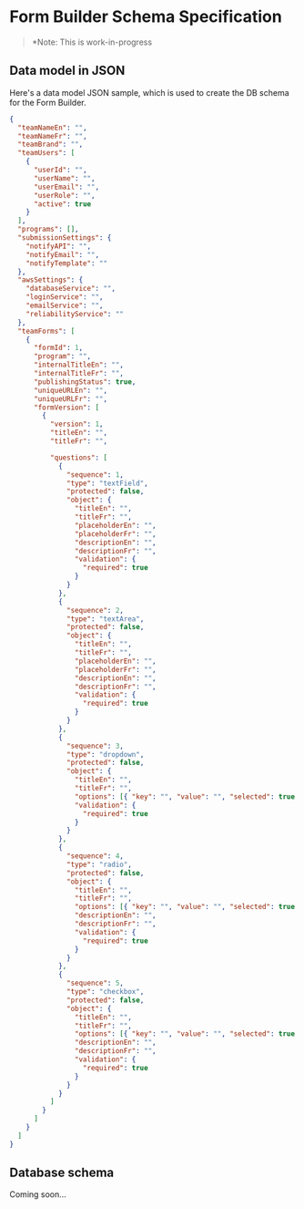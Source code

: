 
<Meta title="Forms/Docs: Form Builder Database Schema" />

# Form Builder Schema Specification

> \*Note: This is work-in-progress

## Data model in JSON

Here's a data model JSON sample, which is used to create the DB schema for the Form Builder.

```json
{
  "teamNameEn": "",
  "teamNameFr": "",
  "teamBrand": "",
  "teamUsers": [
    {
      "userId": "",
      "userName": "",
      "userEmail": "",
      "userRole": "",
      "active": true
    }
  ],
  "programs": [],
  "submissionSettings": {
    "notifyAPI": "",
    "notifyEmail": "",
    "notifyTemplate": ""
  },
  "awsSettings": {
    "databaseService": "",
    "loginService": "",
    "emailService": "",
    "reliabilityService": ""
  },
  "teamForms": [
    {
      "formId": 1,
      "program": "",
      "internalTitleEn": "",
      "internalTitleFr": "",
      "publishingStatus": true,
      "uniqueURLEn": "",
      "uniqueURLFr": "",
      "formVersion": [
        {
          "version": 1,
          "titleEn": "",
          "titleFr": "",

          "questions": [
            {
              "sequence": 1,
              "type": "textField",
              "protected": false,
              "object": {
                "titleEn": "",
                "titleFr": "",
                "placeholderEn": "",
                "placeholderFr": "",
                "descriptionEn": "",
                "descriptionFr": "",
                "validation": {
                  "required": true
                }
              }
            },
            {
              "sequence": 2,
              "type": "textArea",
              "protected": false,
              "object": {
                "titleEn": "",
                "titleFr": "",
                "placeholderEn": "",
                "placeholderFr": "",
                "descriptionEn": "",
                "descriptionFr": "",
                "validation": {
                  "required": true
                }
              }
            },
            {
              "sequence": 3,
              "type": "dropdown",
              "protected": false,
              "object": {
                "titleEn": "",
                "titleFr": "",
                "options": [{ "key": "", "value": "", "selected": true }],
                "validation": {
                  "required": true
                }
              }
            },
            {
              "sequence": 4,
              "type": "radio",
              "protected": false,
              "object": {
                "titleEn": "",
                "titleFr": "",
                "options": [{ "key": "", "value": "", "selected": true }],
                "descriptionEn": "",
                "descriptionFr": "",
                "validation": {
                  "required": true
                }
              }
            },
            {
              "sequence": 5,
              "type": "checkbox",
              "protected": false,
              "object": {
                "titleEn": "",
                "titleFr": "",
                "options": [{ "key": "", "value": "", "selected": true }],
                "descriptionEn": "",
                "descriptionFr": "",
                "validation": {
                  "required": true
                }
              }
            }
          ]
        }
      ]
    }
  ]
}
```

## Database schema

Coming soon...
